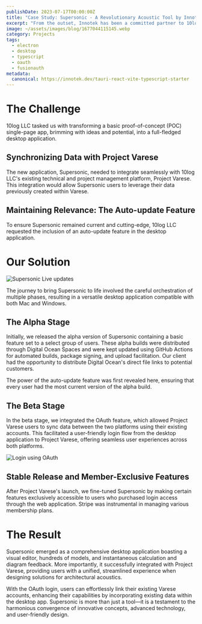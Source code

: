 ```yaml
---
publishDate: 2023-07-17T00:00:00Z
title: "Case Study: Supersonic - A Revolutionary Acoustic Tool by Innotek"
excerpt: "From the outset, Innotek has been a committed partner to 10log LLC, a rising star in the acoustical industry. This budding business harbored innovative concepts for acoustic tools that had yet to materialize."
image: ~/assets/images/blog/1677044115145.webp
category: Projects
tags:
  - electron
  - desktop
  - typescript
  - oauth
  - fusionauth
metadata:
  canonical: https://innotek.dev/tauri-react-vite-typescript-starter
---
```



# The Challenge

10log LLC tasked us with transforming a basic proof-of-concept (POC) single-page app, brimming with ideas and potential, into a full-fledged desktop application.

## Synchronizing Data with Project Varese

The new application, Supersonic, needed to integrate seamlessly with 10log LLC's existing technical and project management platform, Project Varese. This integration would allow Supersonic users to leverage their data previously created within Varese.

## Maintaining Relevance: The Auto-update Feature

To ensure Supersonic remained current and cutting-edge, 10log LLC requested the inclusion of an auto-update feature in the desktop application.

# Our Solution

![Supersonic Live updates](~/assets/images/blog/supersonic-in-action.gif)

The journey to bring Supersonic to life involved the careful orchestration of multiple phases, resulting in a versatile desktop application compatible with both Mac and Windows.

## The Alpha Stage

Initially, we released the alpha version of Supersonic containing a basic feature set to a select group of users. These alpha builds were distributed through Digital Ocean Spaces and were kept updated using GitHub Actions for automated builds, package signing, and upload facilitation. Our client had the opportunity to distribute Digital Ocean's direct file links to potential customers.

The power of the auto-update feature was first revealed here, ensuring that every user had the most current version of the alpha build.

## The Beta Stage

In the beta stage, we integrated the OAuth feature, which allowed Project Varese users to sync data between the two platforms using their existing accounts. This facilitated a user-friendly login flow from the desktop application to Project Varese, offering seamless user experiences across both platforms.

![Login using OAuth](~/assets/images/blog/saas-desktop-app-login.gif)

## Stable Release and Member-Exclusive Features

After Project Varese's launch, we fine-tuned Supersonic by making certain features exclusively accessible to users who purchased login access through the web application. Stripe was instrumental in managing various membership plans.

# The Result

Supersonic emerged as a comprehensive desktop application boasting a visual editor, hundreds of models, and instantaneous calculation and diagram feedback. More importantly, it successfully integrated with Project Varese, providing users with a unified, streamlined experience when designing solutions for architectural acoustics.

With the OAuth login, users can effortlessly link their existing Varese accounts, enhancing their capabilities by incorporating existing data within the desktop app. Supersonic is more than just a tool—it is a testament to the harmonious convergence of innovative concepts, advanced technology, and user-friendly design.
